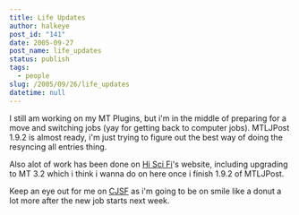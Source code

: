 ```yaml
---
title: Life Updates
author: halkeye
post_id: "141"
date: 2005-09-27
post_name: life_updates
status: publish
tags:
  - people
slug: /2005/09/26/life_updates
datetime: null
---
```


I still am working on my MT Plugins, but i'm in the middle of preparing for a move and switching jobs (yay for getting back to computer jobs). MTLJPost 1.9.2 is almost ready, i'm just trying to figure out the best way of doing the resyncing all entries thing.

Also alot of work has been done on [Hi Sci Fi](https://www.hiscifi.com)'s website, including upgrading to MT 3.2 which i think i wanna do on here once i finish 1.9.2 of MTLJPost.

Keep an eye out for me on [CJSF](https://www.cjsf.ca) as i'm going to be on smile like a donut a lot more after the new job starts next week.
